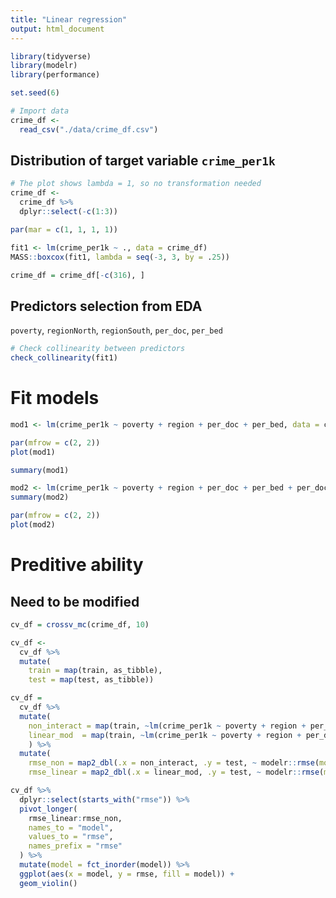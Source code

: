 ```yaml
---
title: "Linear regression"
output: html_document
---
```

```r
library(tidyverse)
library(modelr)
library(performance)

set.seed(6)
```

```r
# Import data
crime_df <- 
  read_csv("./data/crime_df.csv")
```

## Distribution of target variable `crime_per1k`
```r
# The plot shows lambda = 1, so no transformation needed
crime_df <- 
  crime_df %>% 
  dplyr::select(-c(1:3)) 

par(mar = c(1, 1, 1, 1))

fit1 <- lm(crime_per1k ~ ., data = crime_df)
MASS::boxcox(fit1, lambda = seq(-3, 3, by = .25))
```

```r
crime_df = crime_df[-c(316), ]
```




## Predictors selection from EDA
`poverty`, `regionNorth`, `regionSouth`, `per_doc`, `per_bed`
```r
# Check collinearity between predictors
check_collinearity(fit1)
```

# Fit models
```r
mod1 <- lm(crime_per1k ~ poverty + region + per_doc + per_bed, data = crime_df)

par(mfrow = c(2, 2))
plot(mod1)

summary(mod1)

mod2 <- lm(crime_per1k ~ poverty + region + per_doc + per_bed + per_doc * per_bed + poverty * per_doc + poverty * per_bed, data = crime_df)
summary(mod2)

par(mfrow = c(2, 2))
plot(mod2)
```





# Preditive ability
## Need to be modified
```r
cv_df = crossv_mc(crime_df, 10)

cv_df <- 
  cv_df %>% 
  mutate(
    train = map(train, as_tibble),
    test = map(test, as_tibble))
```


```r
cv_df = 
  cv_df %>% 
  mutate(
    non_interact = map(train, ~lm(crime_per1k ~ poverty + region + per_doc + per_bed, data = .x)), 
    linear_mod  = map(train, ~lm(crime_per1k ~ poverty + region + per_doc + per_bed + per_doc * per_bed + poverty * per_doc + poverty * per_bed, data = .x))
    ) %>% 
  mutate(
    rmse_non = map2_dbl(.x = non_interact, .y = test, ~ modelr::rmse(model = .x, data = .y)),
    rmse_linear = map2_dbl(.x = linear_mod, .y = test, ~ modelr::rmse(model = .x, data = .y)))
```




```r
cv_df %>%
  dplyr::select(starts_with("rmse")) %>%
  pivot_longer(
    rmse_linear:rmse_non,
    names_to = "model",
    values_to = "rmse",
    names_prefix = "rmse"
  ) %>%
  mutate(model = fct_inorder(model)) %>%
  ggplot(aes(x = model, y = rmse, fill = model)) +
  geom_violin() 
```



